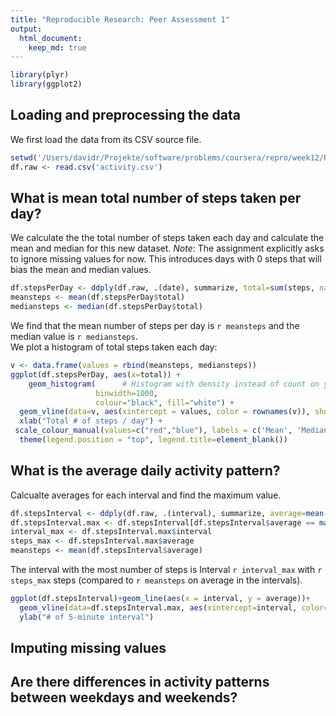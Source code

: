 ```yaml
---
title: "Reproducible Research: Peer Assessment 1"
output: 
  html_document:
    keep_md: true
---
```


```r
library(plyr)
library(ggplot2)
```

## Loading and preprocessing the data

We first load the data from its CSV source file.

```r
setwd('/Users/davidr/Projekte/software/problems/coursera/repro/week12/RepData_PeerAssessment1/')
df.raw <- read.csv('activity.csv')
```


## What is mean total number of steps taken per day?

We calculate the the total number of steps taken each day and calculate the mean and median for this new dataset. *Note*: The assignment explicitly asks to ignore missing values for now. This introduces days with 0 steps that will bias the mean and median values.

```r
df.stepsPerDay <- ddply(df.raw, .(date), summarize, total=sum(steps, na.rm = TRUE))
meansteps <- mean(df.stepsPerDay$total)
mediansteps <- median(df.stepsPerDay$total)
```

We find that the mean number of steps per day is `r meansteps` and the median value is `r mediansteps`.  
We plot a histogram of total steps taken each day:

```r
v <- data.frame(values = rbind(meansteps, mediansteps))
ggplot(df.stepsPerDay, aes(x=total)) + 
    geom_histogram(      # Histogram with density instead of count on y-axis
                   binwidth=1000,
                   colour="black", fill="white") +
  geom_vline(data=v, aes(xintercept = values, color = rownames(v)), show_guide = TRUE) + 
  xlab("Total # of steps / day") + 
 scale_colour_manual(values=c("red","blue"), labels = c('Mean', 'Median')) +
  theme(legend.position = "top", legend.title=element_blank())
```

## What is the average daily activity pattern?

Calcualte averages for each interval and find the maximum value.

```r
df.stepsInterval <- ddply(df.raw, .(interval), summarize, average=mean(steps, na.rm = TRUE))
df.stepsInterval.max <- df.stepsInterval[df.stepsInterval$average == max(df.stepsInterval$average),]
interval_max <- df.stepsInterval.max$interval
steps_max <- df.stepsInterval.max$average
meansteps <- mean(df.stepsInterval$average)
```

The interval with the most number of steps is Interval `r interval_max` with `r steps_max` steps (compared to `r meansteps` on average in the intervals).

```r
ggplot(df.stepsInterval)+geom_line(aes(x = interval, y = average))+
  geom_vline(data=df.stepsInterval.max, aes(xintercept=interval, color="Red"))+
  ylab("# of 5-minute interval")
```
## Imputing missing values



## Are there differences in activity patterns between weekdays and weekends?
